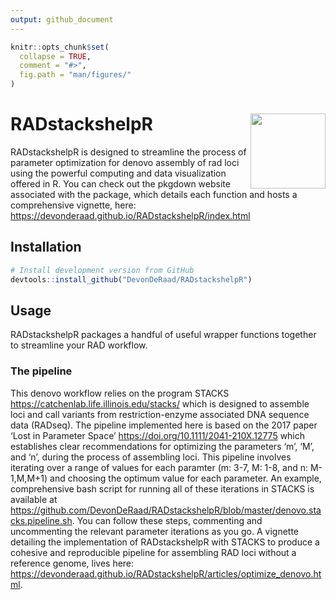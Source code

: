 ```yaml
---
output: github_document
---
```


<!-- README.md is generated from README.Rmd. Please edit that file -->

```r
knitr::opts_chunk$set(
  collapse = TRUE,
  comment = "#>",
  fig.path = "man/figures/"
)
```

# RADstackshelpR <img src="man/figures/logo.png" align="right" alt="" width="120" />


RADstackshelpR is designed to streamline the process of parameter optimization for denovo assembly of rad loci using the powerful computing and data visualization offered in R. You can check out the pkgdown website associated with the package, which details each function and hosts a comprehensive vignette, here: <https://devonderaad.github.io/RADstackshelpR/index.html>

## Installation

```r
# Install development version from GitHub
devtools::install_github("DevonDeRaad/RADstackshelpR")
```

## Usage
RADstackshelpR packages a handful of useful wrapper functions together to streamline your RAD workflow.

### The pipeline
This denovo workflow relies on the program STACKS <https://catchenlab.life.illinois.edu/stacks/> which is designed to assemble loci and call variants from restriction-enzyme associated DNA sequence data (RADseq). The pipeline implemented here is based on the 2017 paper 'Lost in Parameter Space' <https://doi.org/10.1111/2041-210X.12775> which establishes clear recommendations for optimizing the parameters 'm', 'M', and 'n', during the process of assembling loci. This pipeline involves iterating over a range of values for each paramter (m: 3-7, M: 1-8, and n: M-1,M,M+1) and choosing the optimum value for each parameter. An example, comprehensive bash script for running all of these iterations in STACKS is available at <https://github.com/DevonDeRaad/RADstackshelpR/blob/master/denovo.stacks.pipeline.sh>. You can follow these steps, commenting and uncommenting the relevant parameter iterations as you go. A vignette detailing the implementation of RADstackshelpR with STACKS to produce a cohesive and reproducible pipeline for assembling RAD loci without a reference genome, lives here: <https://devonderaad.github.io/RADstackshelpR/articles/optimize_denovo.html>.

